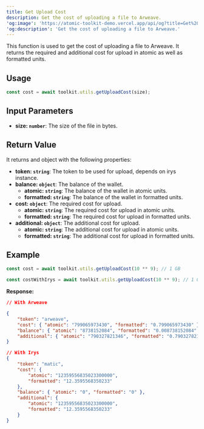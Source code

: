 ```yaml
---
title: Get Upload Cost
description: Get the cost of uploading a file to Arweave.
'og:image': 'https://atomic-toolkit-demo.vercel.app/api/og?title=Get%20Upload%20Cost'
'og:description': 'Get the cost of uploading a file to Arweave.'
---
```


This function is used to get the cost of uploading a file to Arweave. It returns the required and additional cost for upload in atomic as well as formatted units.

## Usage

```ts
const cost = await toolkit.utils.getUploadCost(size);
```

## Input Parameters

-   **size: `number`**: The size of the file in bytes.

## Return Value

It returns and object with the following properties:

-   **token: `string`**: The token to be used for upload, depends on irys instance.
-   **balance: `object`**: The balance of the wallet.
    -   **atomic: `string`**: The balance of the wallet in atomic units.
    -   **formatted: `string`**: The balance of the wallet in formatted units.
-   **cost: `object`**: The required cost for upload.
    -   **atomic: `string`**: The required cost for upload in atomic units.
    -   **formatted: `string`**: The required cost for upload in formatted units.
-   **additional: `object`**: The additional cost for upload.
    -   **atomic: `string`**: The additional cost for upload in atomic units.
    -   **formatted: `string`**: The additional cost for upload in formatted units.

## Example

```ts
const cost = await toolkit.utils.getUploadCost(10 ** 9); // 1 GB

const costWithIrys = await toolkit.utils.getUploadCost(10 ** 9); // 1 GB
```

**Response:**

```json
// With Arweave

{
    "token": "arweave",
    "cost": { "atomic": "799065973430", "formatted": "0.799065973430" },
    "balance": { "atomic": "8738152084", "formatted": "0.008738152084" },
    "additional": { "atomic": "790327821346", "formatted": "0.790327821346" }
}
```

```json
// With Irys
{
    "token": "matic",
    "cost": {
        "atomic": "12359556835023300000",
        "formatted": "12.3595568350233"
    },
    "balance": { "atomic": "0", "formatted": "0" },
    "additional": {
        "atomic": "12359556835023300000",
        "formatted": "12.3595568350233"
    }
}
```
